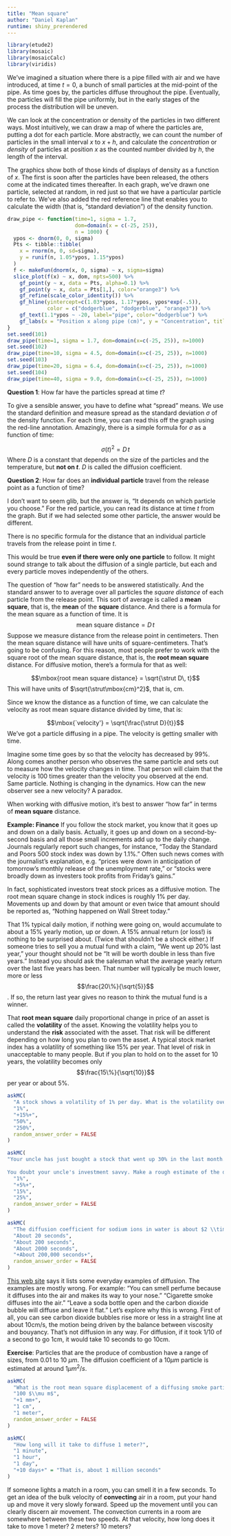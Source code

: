 ```yaml
---
title: "Mean square"
author: "Daniel Kaplan"
runtime: shiny_prerendered
---
```


```r
library(etude2)
library(mosaic)
library(mosaicCalc)
library(viridis)
```

We've imagined a situation where there is a pipe filled with air and we have introduced, at time $t=0$, a bunch of  small particles at the mid-point of the pipe. As time goes by, the particles diffuse throughout the pipe. Eventually, the particles will fill the pipe uniformly, but in the early stages of the process the distribution will be uneven. 

We can look at the concentration or density of the particles in two different ways. Most intuitively, we can draw a map of where the particles are, putting a dot for each particle. More abstractly, we can count the number of particles in the small interval $x$ to $x+h$, and calculate the *concentration* or *density* of particles at position $x$ as the counted number divided by $h$, the length of the interval.

The graphics show both of those kinds of displays of density as a function of $x$. The first is soon after the particles have been released, the others come at the indicated times thereafter. In each graph, we've drawn one particle, selected at random, in red just so that we have a particular particle to refer to. We've also added the red reference line that enables you to calculate the width (that is, "standard deviation") of the density function.

```r
draw_pipe <- function(time=1, sigma = 1.7, 
                      dom=domain(x = c(-25, 25)), 
                      n = 1000) {
  ypos <- dnorm(0, 0, sigma)
  Pts <- tibble::tibble(
    x = rnorm(n, 0, sd=sigma),
    y = runif(n, 1.05*ypos, 1.15*ypos)
  ) 
  f <- makeFun(dnorm(x, 0, sigma) ~ x, sigma=sigma)
  slice_plot(f(x) ~ x, dom, npts=500) %>%
    gf_point(y ~ x, data = Pts, alpha=0.1) %>%
    gf_point(y ~ x, data = Pts[1,], color="orange3") %>%
    gf_refine(scale_color_identity()) %>%
    gf_hline(yintercept=c(1.03*ypos, 1.17*ypos, ypos*exp(-.5)),
             color = c("dodgerblue", "dodgerblue", "orange3")) %>%
    gf_text(1.1*ypos ~ -20, label="pipe", color="dodgerblue") %>%
    gf_labs(x = "Position x along pipe (cm)", y = "Concentration", title = glue::glue("Concentration at time t={time}"))
}
set.seed(101)
draw_pipe(time=1, sigma = 1.7, dom=domain(x=c(-25, 25)), n=1000)
set.seed(102)
draw_pipe(time=10, sigma = 4.5, dom=domain(x=c(-25, 25)), n=1000)
set.seed(103)
draw_pipe(time=20, sigma = 6.4, dom=domain(x=c(-25, 25)), n=1000)
set.seed(104)
draw_pipe(time=40, sigma = 9.0, dom=domain(x=c(-25, 25)), n=1000)
```

**Question 1**: How far have the particles spread at time $t$?

To give a sensible answer, you have to define what "spread" means. We use the standard definition and measure spread as the standard deviation $\sigma$ of the density function. For each time, you can read this off the graph using the red-line annotation. Amazingly, there is a simple formula for $\sigma$ as a function of time:

$$\sigma(t)^2 = D\, t$$
Where $D$ is a constant that depends on the size of the particles and the temperature, but **not on $t$**. $D$ is called the diffusion coefficient.

**Question 2**: How far does an **individual particle** travel from the release point as a function of time?

I don't want to seem glib, but the answer is, "It depends on which particle you choose." For the red particle, you can read its distance at time $t$ from the graph. But if we had selected some other particle, the answer would be different.

There is no specific formula for the distance that an individual particle travels from the release point in time $t$.

This would be true **even if there were only one particle** to follow. It might sound strange to talk about the diffusion of a single particle, but each and every particle moves independently of the others. 

The question of "how far" needs to be answered statistically. And the standard answer to to average over all particles the *square distance* of each particle from the release point. This sort of average is called a **mean square**, that is, the **mean** of the **square** distance. And there is a formula for the mean square as a function of time. It is 
$$\mbox{mean square distance} = D\, t$$
Suppose we measure distance from the release point in centimeters. Then the mean square distance will have units of square-centimeters. That's going to be confusing. For this reason, most people prefer to work with the square root of the mean square distance, that is, the **root mean square** distance. For diffusive motion, there's a formula for that as well:

$$\mbox{root mean square distance} = \sqrt{\strut D\, t}$$
This will have units of $\sqrt{\strut\mbox{cm}^2}$, that is, cm.

Since we know the distance as a function of time, we can calculate the velocity as root mean square distance divided by time, that is:

$$\mbox{`velocity'} = \sqrt{\frac{\strut D}{t}}$$
We've got a particle diffusing in a pipe. The velocity is getting smaller with time.

Imagine some time goes by so that the velocity has decreased by 99%.  Along comes another person who observes the same particle and sets out to measure how the velocity changes in time. That person will claim that the velocity is 100 times greater than the velocity you observed at the end. Same particle. Nothing is changing in the dynamics. How can the new observer see a new velocity? A paradox. 

When working with diffusive motion, it's best to answer "how far" in terms of **mean square** distance. 

**Example: Finance** If you follow the stock market, you know that it goes up and down on a daily basis. Actually, it goes up and down on a second-by-second basis and all those small increments add up to the daily change. Journals regularly report such changes, for instance, "Today the Standard and Poors 500 stock index was down by 1.1%." Often such news comes with the journalist's explanation, e.g. "prices were down in anticipation of tomorrow's monthly release of the unemployment rate," or "stocks were broadly down as investers took profits from Friday's gains."

In fact, sophisticated investors treat stock prices as a diffusive motion. The root mean square change in stock indices is roughly 1% per day. Movements up and down by that amount or even twice that amount should be reported as, "Nothing happened on Wall Street today."

That 1% typical daily motion, if nothing were going on, would accumulate to about a 15% yearly motion, up or down. A 15% annual return (or loss!) is nothing to be surprised about. (Twice that shouldn't be a shock either.) If someone tries to sell you a mutual fund with a claim, "We went up 20% last year," your thought should not be "It will be worth double in less than five years." Instead you should ask the salesman what the average yearly return over the last five years has been. That number will typically be much lower, more or less $$\frac{20\%}{\sqrt{5}}$$. If so, the return last year gives no reason to think the mutual fund is a winner.

That **root mean square** daily proportional change in price of an asset is called the **volatility** of the asset. Knowing the volatility helps you to understand the **risk** associated with the asset. That risk will be different depending on how long you plan to own the asset. A typical stock market index has a volatility of something like 15% per year. That level of risk in unacceptable to many people. But if you plan to hold on to the asset for 10 years, the volatility becomes only $$\frac{15\%}{\sqrt{10}}$$ per year or about 5%. 

```r
askMC(
  "A stock shows a volatility of 1% per day. What is the volatility over a year? (Assume 250 trading days per year.)",
  "1%",
  "+15%+",
  "50%",
  "250%",
  random_answer_order = FALSE
)
```  
```r
askMC(
"Your uncle has just bought a stock that went up 30% in the last month. He describes his investment strategy, \"I look for companies where there is a lot of churn in stock prices. Then I buy low and sell high.\"
               
You doubt your uncle's investment savvy. Make a rough estimate of the daily volatility of the stock if the 30% gain were just a random result of daily ups and downs. (Assume 25 trading days per month.)",
  "1%",
  "+5%+",
  "15%",
  "25%",
  random_answer_order = FALSE
)
```

<!-- EXERCISE: Diffusion is an effective form of transport only over very small distances. For instance, chemical synapses connecting nerve cells work by the diffusive movement of neurotransmitters across a cell-to-cell gap called the synaptic cleft. No active transport mechanism is necessary because the synaptic cleft is very thin, about 30 nm ($3 \times 10^{-8}$ meters). Over this distance (and given the size of neurotransmitter molecules) the transmission takes about 0.05 ms. The cell body of a neuron is roughly $10 \mu$m in diameter ($10^{-5}$). Suppose that synaptic transmission needed to diffuse over such a distance, say $3 \times 10^{-6}$m. How much time would it take for two neurons to communicate?  [Ans: 10,000 times as long, about half a second]
-->

```r
askMC(
  "The diffusion coefficient for sodium ions in water is about $2 \\times 10^{-5} cm^2/s$ whereas for a molecule like glucose the coefficient is about $6 \\times 10^{-6} cm^2/s$. If diffusion were the sole mechanism of spread, how long would it take a sugar molecule to travel 1cm, about half the distance from a sugar cube to the side of a teacup?",
  "About 20 seconds",
  "About 200 seconds",
  "About 2000 seconds",
  "+About 200,000 seconds+", 
  random_answer_order = FALSE
)
```

<!-- Laminar boundary layer. Slow air flow over a small wing is laminar: the air right at the wing surface hardly moves at all. The laminar boundary layer is the portion of air *near* the wing surface that is slowed down by viscosity. Viscosity can be seen as the diffusion of momentum from the wing surface up into the flow. The thickness of the boundary layer grows as $\sqrt{\strut y}$ where $y$ is distance measured from the leading edge. 
-->

[This web site](https://www.vedantu.com/question-answer/10-examples-of-diffusion-in-everyday-life-5b84e153e4b01edd684dfa7f) says it lists some everyday examples of diffusion. The examples are mostly wrong. For example: "You can smell perfume because it diffuses into the air and makes its way to your nose." "Cigarette smoke diffuses into the air." "Leave a soda bottle open and the carbon dioxide bubble will diffuse and leave it flat." Let's explore why this is wrong. First of all, you can see carbon dioxide bubbles rise more or less in a straight line at about 10cm/s, the motion being driven by the balance between viscosity and bouyancy. That's not diffusion in any way. For diffusion, if it took 1/10 of a second to go 1cm, it would take 10 seconds to go 10cm.

**Exercise**: Particles that are the produce of combustion have a range of sizes, from 0.01 to 10 $\mu m$. The diffusion coefficient of a $10 \mu m$ particle is estimated at around $1 {\mu m}^2 /s$.

```r
askMC(
  "What is the root mean square displacement of a diffusing smoke particle over 1 second?",
  "100 $\\mu m$",
  "+1 mm+",
  "1 cm", 
  "1 meter",
  random_answer_order = FALSE
)
```

```r
askMC(
  "How long will it take to diffuse 1 meter?",
  "1 minute",
  "1 hour",
  "1 day", 
  "+10 days+" = "That is, about 1 million seconds"
)
```

If someone lights a match in a room, you can smell it in a few seconds. To get an idea of the bulk velocity of **convecting** air in a room, put your hand up and move it very slowly forward. Speed up the movement until you can clearly discern air movement. The convection currents in a room are somewhere between these two speeds. At that velocity, how long does it take to move 1 meter? 2 meters? 10 meters? 






